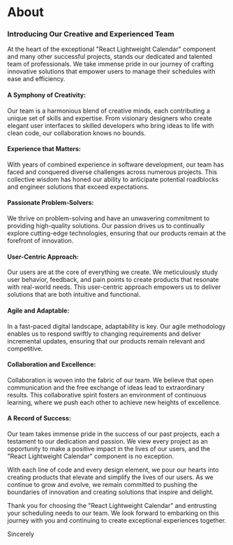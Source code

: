 # About

### Introducing Our Creative and Experienced Team

At the heart of the exceptional "React Lightweight Calendar" component and many other successful projects, stands our dedicated and talented team of professionals. We take immense pride in our journey of crafting innovative solutions that empower users to manage their schedules with ease and efficiency.

#### A Symphony of Creativity:
Our team is a harmonious blend of creative minds, each contributing a unique set of skills and expertise. From visionary designers who create elegant user interfaces to skilled developers who bring ideas to life with clean code, our collaboration knows no bounds.

#### Experience that Matters:
With years of combined experience in software development, our team has faced and conquered diverse challenges across numerous projects. This collective wisdom has honed our ability to anticipate potential roadblocks and engineer solutions that exceed expectations.

#### Passionate Problem-Solvers:
We thrive on problem-solving and have an unwavering commitment to providing high-quality solutions. Our passion drives us to continually explore cutting-edge technologies, ensuring that our products remain at the forefront of innovation.

#### User-Centric Approach:
Our users are at the core of everything we create. We meticulously study user behavior, feedback, and pain points to create products that resonate with real-world needs. This user-centric approach empowers us to deliver solutions that are both intuitive and functional.

#### Agile and Adaptable:
In a fast-paced digital landscape, adaptability is key. Our agile methodology enables us to respond swiftly to changing requirements and deliver incremental updates, ensuring that our products remain relevant and competitive.

#### Collaboration and Excellence:
Collaboration is woven into the fabric of our team. We believe that open communication and the free exchange of ideas lead to extraordinary results. This collaborative spirit fosters an environment of continuous learning, where we push each other to achieve new heights of excellence.

#### A Record of Success:
Our team takes immense pride in the success of our past projects, each a testament to our dedication and passion. We view every project as an opportunity to make a positive impact in the lives of our users, and the "React Lightweight Calendar" component is no exception.

With each line of code and every design element, we pour our hearts into creating products that elevate and simplify the lives of our users. As we continue to grow and evolve, we remain committed to pushing the boundaries of innovation and creating solutions that inspire and delight.

Thank you for choosing the "React Lightweight Calendar" and entrusting your scheduling needs to our team. We look forward to embarking on this journey with you and continuing to create exceptional experiences together.

Sincerely
